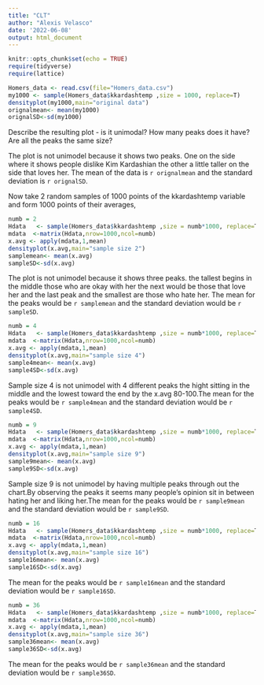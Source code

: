 ```yaml
---
title: "CLT"
author: "Alexis Velasco"
date: '2022-06-08'
output: html_document
---
```


```r
knitr::opts_chunk$set(echo = TRUE)
require(tidyverse)
require(lattice)
```

```r
Homers_data <- read.csv(file="Homers_data.csv")
my1000 <- sample(Homers_data$kkardashtemp ,size = 1000, replace=T)
densityplot(my1000,main="original data")
orignalmean<- mean(my1000)
orignalSD<-sd(my1000) 
```

Describe the resulting plot -  is it unimodal?  How many peaks does it have?  Are all the peaks the same size? 

The plot is not unimodel because it shows two peaks. One on the side where it shows people dislike Kim Kardashian
the other a little taller on the side that loves her. The mean of the data is `r orignalmean` and the standard deviation is `r orignalSD`. 


Now take 2 random samples of 1000 points of the kkardashtemp variable and form 1000 points of their averages,
 
```r
numb = 2
Hdata   <- sample(Homers_data$kkardashtemp ,size = numb*1000, replace=T)
mdata  <-matrix(Hdata,nrow=1000,ncol=numb)
x.avg <- apply(mdata,1,mean)
densityplot(x.avg,main="sample size 2")
samplemean<- mean(x.avg)
sampleSD<-sd(x.avg)
```

The plot is not unimodel because it shows three peaks. the tallest begins in the middle those who are okay with her the next would be those that love her and the last peak and the smallest are those who hate her. The mean for the peaks would be `r samplemean` and the standard deviation would be `r sampleSD`.
 
 ```r
numb = 4
Hdata   <- sample(Homers_data$kkardashtemp ,size = numb*1000, replace=T)
mdata  <-matrix(Hdata,nrow=1000,ncol=numb)
x.avg <- apply(mdata,1,mean)
densityplot(x.avg,main="sample size 4")
sample4mean<- mean(x.avg)
sample4SD<-sd(x.avg)
```
 Sample size 4 is not unimodel with 4 different peaks the hight sitting in the middle and the lowest toward the end by the x.avg 80-100.The mean for the peaks would be `r sample4mean` and the standard deviation would be `r sample4SD`. 

```r
numb = 9
Hdata   <- sample(Homers_data$kkardashtemp ,size = numb*1000, replace=T)
mdata  <-matrix(Hdata,nrow=1000,ncol=numb)
x.avg <- apply(mdata,1,mean)
densityplot(x.avg,main="sample size 9")
sample9mean<- mean(x.avg)
sample9SD<-sd(x.avg)
```

Sample size 9 is not unimodel by having multiple peaks through out the chart.By observing the peaks it seems many people's opinion sit in between hating her and liking her.The mean for the peaks would be `r sample9mean` and the standard deviation would be `r sample9SD`. 

```r
numb = 16
Hdata   <- sample(Homers_data$kkardashtemp ,size = numb*1000, replace=T)
mdata  <-matrix(Hdata,nrow=1000,ncol=numb)
x.avg <- apply(mdata,1,mean)
densityplot(x.avg,main="sample size 16")
sample16mean<- mean(x.avg)
sample16SD<-sd(x.avg)
```
The mean for the peaks would be `r sample16mean` and the standard deviation would be `r sample16SD`. 

```r
numb = 36
Hdata   <- sample(Homers_data$kkardashtemp ,size = numb*1000, replace=T)
mdata  <-matrix(Hdata,nrow=1000,ncol=numb)
x.avg <- apply(mdata,1,mean)
densityplot(x.avg,main="sample size 36")
sample36mean<- mean(x.avg)
sample36SD<-sd(x.avg)
```
The mean for the peaks would be `r sample36mean` and the standard deviation would be `r sample36SD`. 
